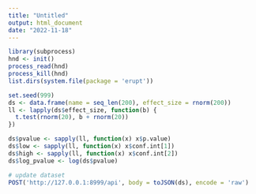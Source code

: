 ```yaml
---
title: "Untitled"
output: html_document
date: "2022-11-18"
---
```


```r
library(subprocess)
hnd <- init()
process_read(hnd)
process_kill(hnd)
list.dirs(system.file(package = 'erupt'))
```

```r
set.seed(999)
ds <- data.frame(name = seq_len(200), effect_size = rnorm(200))
ll <- lapply(ds$effect_size, function(b) {
  t.test(rnorm(20), b + rnorm(20))
})

ds$pvalue <- sapply(ll, function(x) x$p.value)
ds$low <- sapply(ll, function(x) x$conf.int[1])
ds$high <- sapply(ll, function(x) x$conf.int[2])
ds$log_pvalue <- log(ds$pvalue)

# update dataset
POST('http://127.0.0.1:8999/api', body = toJSON(ds), encode = 'raw')
```
